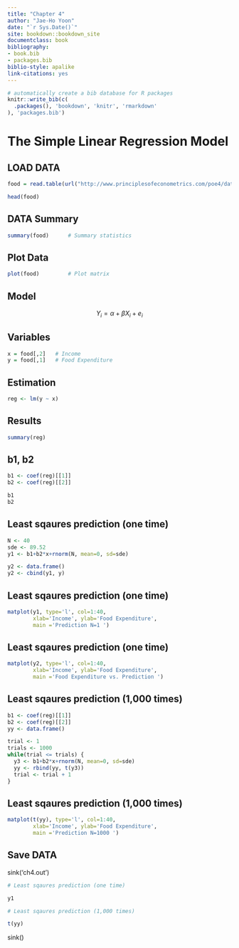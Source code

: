 ```yaml
--- 
title: "Chapter 4"
author: "Jae-Ho Yoon"
date: "`r Sys.Date()`"
site: bookdown::bookdown_site
documentclass: book
bibliography:
- book.bib
- packages.bib
biblio-style: apalike
link-citations: yes
---
```



```r
# automatically create a bib database for R packages
knitr::write_bib(c(
  .packages(), 'bookdown', 'knitr', 'rmarkdown'
), 'packages.bib')
```

# The Simple Linear Regression Model


## LOAD DATA 

```r
food = read.table(url("http://www.principlesofeconometrics.com/poe4/data/dat/food.dat"),header=F)
```

```r
head(food)         
```

## DATA Summary

```r
summary(food)      # Summary statistics 
```

## Plot Data

```r
plot(food)         # Plot matrix 
```


## Model

$$ Y_{i} = \alpha + \beta X_{i} + e_{i} $$


## Variables  

```r
x = food[,2]   # Income
y = food[,1]   # Food Expenditure
```


## Estimation 

```r
reg <- lm(y ~ x)
```


## Results

```r
summary(reg)  
```


##  b1, b2 

```r
b1 <- coef(reg)[[1]] 
b2 <- coef(reg)[[2]]

b1
b2
```

## Least sqaures prediction (one time)  

```r
N <- 40
sde <- 89.52
y1 <- b1+b2*x+rnorm(N, mean=0, sd=sde)

y2 <- data.frame()
y2 <- cbind(y1, y)

```

## Least sqaures prediction (one time)  

```r
matplot(y1, type='l', col=1:40,
        xlab='Income', ylab='Food Expenditure', 
        main ='Prediction N=1 ')

```

## Least sqaures prediction (one time)  

```r
matplot(y2, type='l', col=1:40,
        xlab='Income', ylab='Food Expenditure', 
        main ='Food Expenditure vs. Prediction ')
```

## Least sqaures prediction (1,000 times)  

```r
b1 <- coef(reg)[[1]] 
b2 <- coef(reg)[[2]]
yy <- data.frame()

trial <- 1
trials <- 1000
while(trial <= trials) {
  y3 <- b1+b2*x+rnorm(N, mean=0, sd=sde)
  yy <- rbind(yy, t(y3))
  trial <- trial + 1
}

```

## Least sqaures prediction (1,000 times)  

```r
matplot(t(yy), type='l', col=1:40,
        xlab='Income', ylab='Food Expenditure', 
        main ='Prediction N=1000 ')
```

## Save DATA

sink('ch4.out')
```r
# Least sqaures prediction (one time) 

y1

# Least sqaures prediction (1,000 times)  

t(yy) 
```
sink()

